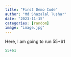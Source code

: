 ```yaml
---
title: "First Demo Code"
author: "Md Shazalal Tushar"
date: "2023-11-15"
categories: [random]
image: "image.jpg"
---
```


Here, I am going to run 55+61

```r
55+61
```
